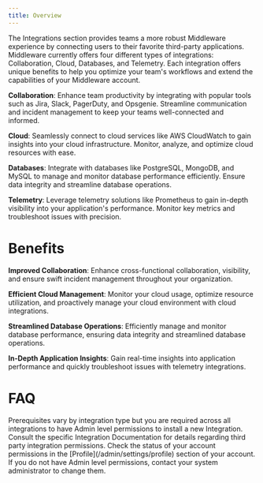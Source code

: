 ```yaml
---
title: Overview
---
```


The Integrations section provides teams a more robust Middleware experience by connecting users to their favorite third-party applications. Middleware currently offers four different types of integrations: Collaboration, Cloud, Databases, and Telemetry. Each integration offers unique benefits to help you optimize your team's workflows and extend the capabilities of your Middleware account.

**Collaboration**: Enhance team productivity by integrating with popular tools such as Jira, Slack, PagerDuty, and Opsgenie. Streamline communication and incident management to keep your teams well-connected and informed.

**Cloud**: Seamlessly connect to cloud services like AWS CloudWatch to gain insights into your cloud infrastructure. Monitor, analyze, and optimize cloud resources with ease.

**Databases**: Integrate with databases like PostgreSQL, MongoDB, and MySQL to manage and monitor database performance efficiently. Ensure data integrity and streamline database operations.

**Telemetry**: Leverage telemetry solutions like Prometheus to gain in-depth visibility into your application's performance. Monitor key metrics and troubleshoot issues with precision.


# Benefits

**Improved Collaboration**: Enhance cross-functional collaboration, visibility, and ensure swift incident management throughout your organization.

**Efficient Cloud Management**: Monitor your cloud usage, optimize resource utilization, and proactively manage your cloud environment with cloud integrations.

**Streamlined Database Operations**: Efficiently manage and monitor database performance, ensuring data integrity and streamlined database operations.

**In-Depth Application Insights**: Gain real-time insights into application performance and quickly troubleshoot issues with telemetry integrations.


# FAQ

<Accordion title="What are the prerequisites for installing integrations?">
  Prerequisites vary by integration type but you are required across all integrations to have Admin level permissions to install a new Integration. Consult the specific Integration Documentation for details regarding third party integration permissions.
</Accordion>

<Accordion title="How do I configure my Middleware account for Integrations?">
  Check the status of your account permissions in the [Profile](/admin/settings/profile) section of your account. If you do not have Admin level permissions, contact your system administrator to change them.
</Accordion>
